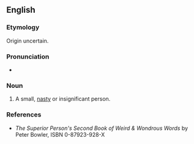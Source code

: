 ==English==

===Etymology===
Origin uncertain.

===Pronunciation===
* {{IPA|/ˈsmætʃɪt/}}

===Noun===
{{en-noun}}

# {{Scotland}} A small, [[nasty]] or insignificant person.

===References===
* ''The Superior Person's Second Book of Weird & Wondrous Words'' by Peter Bowler, ISBN 0-87923-928-X